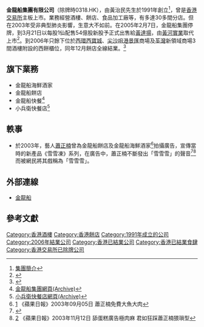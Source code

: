 {{expand|time=2013-12-09T07:41:07+00:00}}

{{Infobox Company
| name                =  '''金龍船集團有限公司'''
| name_en             =  '''Kam Boat Group'''
| logo                =  [[File:KAM_BOAT.jpg|200px]]<br>金龍船集團標誌
| foundation          = 1991年
| defunct             = 2006年12月
| location            = {{HK}}
| industry            = [[飲食业|飲食业]]
| homepage            = [http://www.kamboat.com.hk/index02.htm 金龍船]
}}

'''金龍船集團有限公司'''（除牌時0318.HK），由黃治民先生於1991年創立<ref>[https://web.archive.org/web/20010307180905/http://www.kamboat.com.hk/profile.htm 集團簡介]</ref>，曾是[[香港交易所|香港交易所]]主板上市。業務經營酒樓、餅店、食品加工廠等，有多達30多間分店。但在2003年受非典型肺炎影響，生意大不如前。在2005年2月7日，金龍船集團停牌，到3月21日以每股1仙配售54億股新股予正式出售給[[黃達揚|黃達揚]]，由[[黃河實業|黃河實業]]取代上市<ref>{{Cite web |url=http://hk.apple.nextmedia.com/financeestate/art/20050322/4754489 |title=金龍船易手 黃達揚入主《蘋果日報》 2005年3月22日 |accessdate=2015年4月24日 |archive-date=2016年3月5日 |archive-url=https://web.archive.org/web/20160305071503/http://hk.apple.nextmedia.com/financeestate/art/20050322/4754489 |dead-url=no }}</ref>。到2006年只餘下位於[[西環|西環]][[西寶城|西寶城]]、[[尖沙咀|尖沙咀]][[港景匯|港景匯]]商場及[[荃灣|荃灣]]新領域商場3間酒樓附設的西餅櫃位，同年12月餅店全線結業。<ref>{{Cite web |url=http://the-sun.on.cc/channels/news/20061230/20061230022906_0000.html |title=金龍船餅店全線結業 《太陽報》 2006年12月30日 |accessdate=2016年3月5日 |archive-date=2014年3月5日 |archive-url=https://web.archive.org/web/20140305161305/http://the-sun.on.cc/channels/news/20061230/20061230022906_0000.html |dead-url=no }}</ref>

==旗下業務==
*金龍船海鮮酒家
*金龍船餅店
*金龍船快餐<ref>[https://web.archive.org/web/20010305075945/http://www.kamboat.com.hk/index1.htm 金龍船集團網頁(Archive)]</ref>
*小兵衛快餐店<ref>[https://web.archive.org/web/20010305072401/http://www.kamboat.com.hk/siubing/index.htm 小兵衛快餐店網頁(Archive)]</ref>

==軼事==
*於2003年，藝人[[蕭正楠|蕭正楠]]曾為金龍船餅店及金龍船海鮮酒家<ref>[http://hk.apple.nextmedia.com/entertainment/art/20030905/3518152] {{Wayback|url=http://hk.apple.nextmedia.com/entertainment/art/20030905/3518152 |date=20160304124721 }} 《蘋果日報》2003年09月05日 蕭正楠免費大魚大肉</ref>拍攝廣告，宣傳當時的新產品《雪雪凍》系列，在廣告中，蕭正楠不斷發出「雪雪雪」的聲音<ref>{{Cite web |url=https://www.youtube.com/watch?v=viMuBjwlAlw |title=金龍船餅店 雪雪凍 TVC |accessdate=2015-04-24 |archive-date=2019-07-01 |archive-url=https://web.archive.org/web/20190701104648/https://www.youtube.com/watch?v=viMuBjwlAlw |dead-url=no }}</ref><ref>[http://hk.apple.nextmedia.com/entertainment/art/20031112/3657532] {{Wayback|url=http://hk.apple.nextmedia.com/entertainment/art/20031112/3657532 |date=20190701104649 }} 《蘋果日報》2003年11月12日 舔蛋糕廣告極肉麻 君如狂踩蕭正楠猥瑣型</ref>而被網民將其戲稱為「雪雪雪」。

== 外部連線 ==
* [https://web.archive.org/web/20110111174127/http://www.kamboat.com.hk/index02.htm 金龍船]

== 參考文獻 ==
{{Reflist}}

[[Category:香港酒樓|Category:香港酒樓]]
[[Category:香港餅店|Category:香港餅店]]
[[Category:1991年成立的公司|Category:1991年成立的公司]]
[[Category:2006年結業公司|Category:2006年結業公司]]
[[Category:香港已結業公司|Category:香港已結業公司]]
[[Category:香港已結業食肆|Category:香港已結業食肆]]
[[Category:香港交易所已除牌公司|Category:香港交易所已除牌公司]]